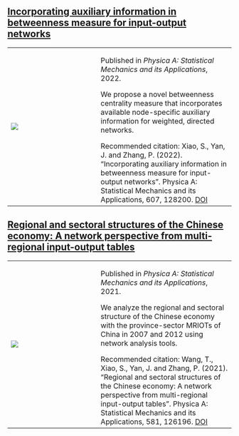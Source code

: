 ## [Incorporating auxiliary information in betweenness measure for input-output networks](publication/xiao2022incorporating.qmd)

<table>
<tr>
<td width="40%">
<img src="image/xiao2022incorporating.png" style="max-width: 95%">
</td>
<td width="60%">
Published in *Physica A: Statistical Mechanics and its Applications*, 2022.
        
We propose a novel betweenness centrality measure that incorporates available node-specific
auxiliary information for weighted, directed networks.
        
Recommended citation: Xiao, S., Yan, J. and Zhang, P. (2022).
"Incorporating auxiliary information in betweenness measure for input-output networks".
Physica A: Statistical Mechanics and its Applications, 607, 128200.
[DOI](https://doi.org/10.1016/j.physa.2022.128200)
</td>
</tr>
</table>

## [Regional and sectoral structures of the Chinese economy: A network perspective from multi-regional input-output tables](publication/wang2021regional.qmd)

<table>
<tr>
<td width="40%">
<img src="image/wang2021regional.png" style="max-width: 95%">
</td>
<td width="60%">
Published in *Physica A: Statistical Mechanics and its Applications*, 2021.

We analyze the regional and sectoral structure of the Chinese economy with the province-sector
MRIOTs of China in 2007 and 2012 using network analysis tools.

Recommended citation: Wang, T., Xiao, S., Yan, J. and Zhang, P. (2021).
"Regional and sectoral structures of the Chinese economy: A network perspective from multi-regional input-output tables".
Physica A: Statistical Mechanics and its Applications, 581, 126196.
[DOI](https://doi.org/10.1016/j.physa.2021.126196)
</td>
</tr>
</table>
